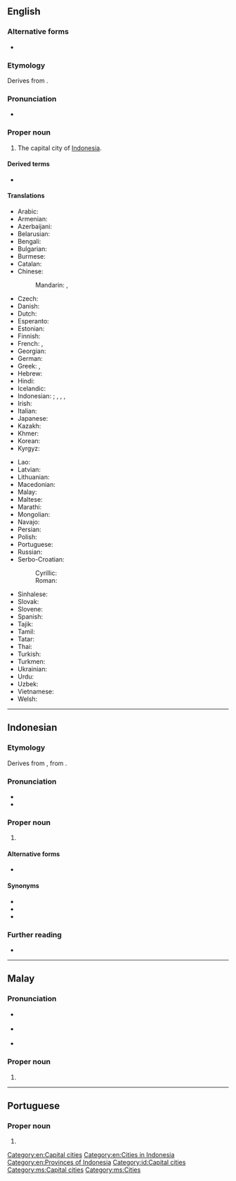 ==English==
{{wikipedia}}

===Alternative forms===
* {{l|en|Djakarta}}

===Etymology===
Derives from {{der|en|sa|जयकर्त||that which causes victory}}.

===Pronunciation===
* {{rhymes|en|ɑː(ɹ)tə}}

===Proper noun===
{{en-proper noun}}

# The capital city of [[Indonesia]].

====Derived terms====
* {{l|en|Jakartan}}

====Translations====
{{trans-top|capital of Indonesia}}
* Arabic: {{t|ar|جَاكَرْتَا|f|tr=jakartā}}
* Armenian: {{t|hy|Ջակարտա}}
* Azerbaijani: {{t|az|Cakarta}}
* Belarusian: {{t|be|Джака́рта|f}}
* Bengali: {{t|bn|জাকার্তা}}
* Bulgarian: {{t|bg|Джака́рта|f}}
* Burmese: {{t|my|ဂျကာတာ}}
* Catalan: {{t|ca|Jakarta}}
* Chinese:
*: Mandarin: {{t+|cmn|雅加達}}, {{t+|cmn|雅加达|tr=Yǎjiādá}}
* Czech: {{t+|cs|Jakarta|f}}
* Danish: {{t|da|Jakarta}}
* Dutch: {{t+|nl|Jakarta}}
* Esperanto: {{t+|eo|Ĝakarto}}
* Estonian: {{t+|et|Jakarta}}
* Finnish: {{t+|fi|Jakarta}}
* French: {{t+|fr|Jakarta}}, {{t|fr|Djakarta}}
* Georgian: {{t|ka|ჯაკარტა}}
* German: {{t+|de|Jakarta|n}}
* Greek: {{t+|el|Τζακάρτα|f}}, {{t|el|Βαταβία|f}} {{qualifier|historical}}
* Hebrew: {{t|he|ג׳קרטה}}
* Hindi: {{t|hi|जकार्ता}}
* Icelandic: {{t|is|Djakarta}}
* Indonesian: {{t+|id|Jakarta}}; {{t|id|Djakarta}} {{qualifier|dated}}, {{t|id|Sunda Kelapa}}, {{t|id|Jayakarta}}, {{t|id|Batavia}} {{qualifier|historical}}
* Irish: {{t|ga|Iacárta}}
* Italian: {{t|it|Giacarta|f}}
* Japanese: {{t+|ja|ジャカルタ|tr=Jakaruta}}
* Kazakh: {{t|kk|Джакарта}}
* Khmer: {{t|km|ចាការតា}}
* Korean: {{t|ko|^자카르타}}
* Kyrgyz: {{t|ky|Джакарта}}
{{trans-mid}}
* Lao: {{t|lo|ຈາກາຕາ}}
* Latvian: {{t|lv|Džakarta}}
* Lithuanian: {{t|lt|Džakarta}}
* Macedonian: {{t|mk|Џакарта|f}}
* Malay: {{t|ms|Jakarta}}
* Maltese: {{t|mt|Ġakarta|f}}
* Marathi: {{t|mr|जकार्ता}}
* Mongolian: {{t|mn|Жакарта}}
* Navajo: {{t|nv|Jakʼáta}}
* Persian: {{t|fa|جاکارتا|tr=jâkârtâ}}
* Polish: {{t+|pl|Dżakarta|f}}
* Portuguese: {{t|pt|Jacarta|f}}
* Russian: {{t+|ru|Джака́рта|f}}
* Serbo-Croatian:
*: Cyrillic: {{t|sh|Џакарта|f}}
*: Roman: {{t|sh|Džakarta|f}}
* Sinhalese: {{t|si|ජකාර්තා|sc=Sinh}}
* Slovak: {{t|sk|Jakarta|f}}
* Slovene: {{t|sl|Džakarta|f}}
* Spanish: {{t+|es|Yakarta|f}}
* Tajik: {{t|tg|Ҷакарта}}
* Tamil: {{t|ta|ஜகார்த்தா}}
* Tatar: {{t|tt|Джакарта}}
* Thai: {{t|th|จาการ์ตา}}
* Turkish: {{t|tr|Cakarta}}
* Turkmen: {{t|tk|Jakarta}}
* Ukrainian: {{t|uk|Джака́рта|f}}
* Urdu: {{t|ur|جکارتہ|tr=jakārtā}}
* Uzbek: {{t|uz|Jakarta}}
* Vietnamese: {{t|vi|Jakarta}}
* Welsh: {{t|cy|Jakarta}}
{{trans-bottom}}

[[Category:en:Capital cities]]
[[Category:en:Cities in Indonesia]]
[[Category:en:Provinces of Indonesia]]

----

==Indonesian==
{{wikipedia|lang=id}}

===Etymology===
Derives from {{der|id|sa|जयकर्त||that which causes victory}}, from {{compound|sa|जय|t1=glory|कृत|t2=done, accomplished|nocat=1}}.

===Pronunciation===
* {{IPA|id|/d͡ʒaka(r)ta/|}}
* {{hyphenation|id|ja|kar|ta}}

===Proper noun===
{{head|id|proper noun}}

# {{l|en|Jakarta}}

====Alternative forms====
* {{l|id|Djakarta}} {{q|dated|pre-1967}}

====Synonyms====
* {{l|id|Sunda Kelapa}}
* {{l|id|Jayakarta}}
* {{l|id|Batavia}}

===Further reading===
* {{R:KBBI Daring}}
[[Category:id:Capital cities]]

----

==Malay==
{{wikipedia|lang=ms}}

===Pronunciation===
* {{a|Johor-Selangor}} {{IPA|ms|/d͡ʒaka(r)tə/}}
* {{a|Riau-Lingga}} {{IPA|ms|/d͡ʒaka(r)ta/}}
* {{rhymes|ms|a(r)tə|tə|ə}}

===Proper noun===
{{head|ms|proper noun}}

# {{l|en|Jakarta}}

[[Category:ms:Capital cities]]
[[Category:ms:Cities]]

----

==Portuguese==

===Proper noun===
{{pt-proper noun|f}}

# {{alternative spelling of|pt|Jacarta}}